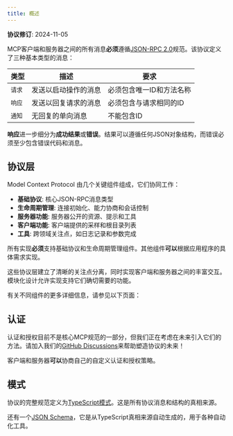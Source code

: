 ```yaml
---
title: 概述
---
```


<Info>**协议修订**: 2024-11-05</Info>

MCP客户端和服务器之间的所有消息**必须**遵循[JSON-RPC 2.0](https://www.jsonrpc.org/specification)规范。该协议定义了三种基本类型的消息：

| 类型   | 描述                 | 要求                     |
| ------ | -------------------- | ------------------------ |
| `请求` | 发送以启动操作的消息 | 必须包含唯一ID和方法名称 |
| `响应` | 发送以回复请求的消息 | 必须包含与请求相同的ID   |
| `通知` | 无回复的单向消息     | 不能包含ID               |

**响应**进一步细分为**成功结果**或**错误**。结果可以遵循任何JSON对象结构，而错误必须至少包含错误代码和消息。

## 协议层

Model Context Protocol 由几个关键组件组成，它们协同工作：

- **基础协议**: 核心JSON-RPC消息类型
- **生命周期管理**: 连接初始化、能力协商和会话控制
- **服务器功能**: 服务器公开的资源、提示和工具
- **客户端功能**: 客户端提供的采样和根目录列表
- **工具**: 跨领域关注点，如日志记录和参数完成

所有实现**必须**支持基础协议和生命周期管理组件。其他组件**可以**根据应用程序的具体需求实现。

这些协议层建立了清晰的关注点分离，同时实现客户端和服务器之间的丰富交互。模块化设计允许实现支持它们确切需要的功能。

有关不同组件的更多详细信息，请参见以下页面：

<CardGroup cols={3}>
  <Card
    title="生命周期"
    icon="arrows-rotate"
    href="/specification/2024-11-05/basic/lifecycle"
  />
  <Card
    title="资源"
    icon="file-lines"
    href="/specification/2024-11-05/server/resources"
  />
  <Card
    title="提示"
    icon="message"
    href="/specification/2024-11-05/server/prompts"
  />
  <Card
    title="工具"
    icon="wrench"
    href="/specification/2024-11-05/server/tools"
  />
  <Card
    title="日志记录"
    icon="rectangle-list"
    href="/specification/2024-11-05/server/utilities/logging"
  />
  <Card
    title="采样"
    icon="code"
    href="/specification/2024-11-05/client/sampling"
  />
</CardGroup>

## 认证

认证和授权目前不是核心MCP规范的一部分，但我们正在考虑在未来引入它们的方法。请加入我们的[GitHub Discussions](https://github.com/modelcontextprotocol/specification/discussions)来帮助塑造协议的未来！

客户端和服务器**可以**协商自己的自定义认证和授权策略。

## 模式

协议的完整规范定义为[TypeScript模式](http://github.com/modelcontextprotocol/specification/tree/main/schema/2024-11-05/schema.ts)。这是所有协议消息和结构的真相来源。

还有一个[JSON Schema](http://github.com/modelcontextprotocol/specification/tree/main/schema/2024-11-05/schema.json)，它是从TypeScript真相来源自动生成的，用于各种自动化工具。
